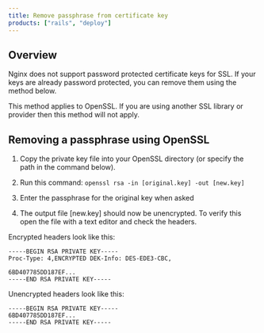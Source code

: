 ```yaml
---
title: Remove passphrase from certificate key
products: ["rails", "deploy"]
---
```


## Overview

Nginx does not support password protected certificate keys for SSL. If your keys are already password protected, you can remove them using the method below.

<Callout type="warning" title="Applies to OpenSSL only">
This method applies to OpenSSL. If you are using another SSL library or provider then this method will not apply. 
</Callout>

## Removing a passphrase using OpenSSL

1. Copy the private key file into your OpenSSL directory (or specify the path in the command below).

2. Run this command:
`openssl rsa -in [original.key] -out [new.key]`

3. Enter the passphrase for the original key when asked

4. The output file [new.key] should now be unencrypted. To verify this open the file with a text editor and check the headers.

Encrypted headers look like this:
```shell
-----BEGIN RSA PRIVATE KEY-----
Proc-Type: 4,ENCRYPTED DEK-Info: DES-EDE3-CBC,

6BD407785DD187EF...
-----END RSA PRIVATE KEY-----
```

Unencrypted headers look like this:
```shell
-----BEGIN RSA PRIVATE KEY-----
6BD407785DD187EF...
-----END RSA PRIVATE KEY-----
```
